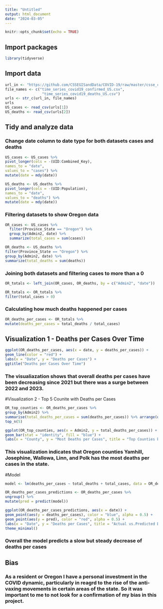 ---
title: "Untitled"
output: html_document
date: "2024-03-05"
---

```{r setup, include=FALSE}
knitr::opts_chunk$set(echo = TRUE)
```
## Import packages
```{r, echo=TRUE}
library(tidyverse)
```
## Import data

```{r, echo=TRUE}
url_in <- "https://github.com/CSSEGISandData/COVID-19/raw/master/csse_covid_19_data/csse_covid_19_time_series/"
file_names <- c("time_series_covid19_confirmed_US.csv",
                 "time_series_covid19_deaths_US.csv")
urls <- str_c(url_in, file_names)
urls
US_cases <- read_csv(urls[1])
US_deaths <- read_csv(urls[2])
```
## Tidy and analyze data

### Change date column to date type for both datasets cases and deaths
```{r, echo=TRUE}
US_cases <- US_cases %>%
pivot_longer(cols = -(UID:Combined_Key),
names_to = "date",
values_to = "cases") %>%
mutate(date = mdy(date))
```

```{r, echo=TRUE}
US_deaths <- US_deaths %>%
pivot_longer(cols = -(UID:Population),
names_to = "date",
values_to = "deaths") %>%
mutate(date = mdy(date))
```

### Filtering datasets to show Oregon data

```{r, echo=TRUE}
OR_cases <- US_cases %>%
  filter(Province_State == "Oregon") %>%
  group_by(Admin2, date) %>%
  summarize(total_cases = sum(cases))
```

```{r, echo=TRUE}
OR_deaths <- US_deaths %>%
filter(Province_State == "Oregon") %>%
group_by(Admin2, date) %>%
summarize(total_deaths = sum(deaths))
```

### Joining both datasets and filtering cases to more than a 0
```{r, echo=TRUE}
OR_totals <- left_join(OR_cases, OR_deaths, by = c("Admin2", "date"))
```

```{r, echo=TRUE}
OR_totals <- OR_totals %>%
filter(total_cases > 0)
```
### Calculating how much deaths happened per cases

```{r, echo=TRUE}
OR_deaths_per_cases <- OR_totals %>%
mutate(deaths_per_cases = total_deaths / total_cases)
```
## Visualization 1 - Deaths per Cases Over Time

```{r, echo=TRUE}
ggplot(OR_deaths_per_cases, aes(x = date, y = deaths_per_cases)) +
geom_line(color = "red") +
labs(x = "Date", y = "Deaths per Cases") +
ggtitle("Deaths per Cases Over Time")
```
### The visualiazation shows that overall deaths per cases have been decreasing since 2021 but there was a surge between 2022 and 2023.

#Visualization 2 - Top 5 Counite with Deaths per Cases

```{r, echo=TRUE}
OR_top_counties <- OR_deaths_per_cases %>%
group_by(Admin2) %>%
summarise(total_deaths_per_cases = sum(deaths_per_cases)) %>% arrange(desc(total_deaths_per_cases)) %>%
top_n(5)
```
```{r, echo=TRUE}
ggplot(OR_top_counties, aes(x = Admin2, y = total_deaths_per_cases)) +
geom_bar(stat = "identity", fill = "blue") +
labs(x = "County", y = "Most Deaths per Cases", title = "Top Counties by Most Deaths per Cases")
```
### This visualization indicates that Oregon counties Yamhill, Josephine, Wallowa, Linn, and Polk has the most deaths per cases in the state.

#Model

```{r, echo=TRUE}
model <- lm(deaths_per_cases ~ total_deaths + total_cases, data = OR_deaths_per_cases)
```

```{r, echo=TRUE}
OR_deaths_per_cases_predictions <- OR_deaths_per_cases %>%
ungroup() %>%
mutate(pred = predict(model))
```

```{r, echo=TRUE}
ggplot(OR_deaths_per_cases_predictions, aes(x = date)) +
geom_point(aes(y = deaths_per_cases), color = "blue", alpha = 0.5) +
geom_point(aes(y = pred), color = "red", alpha = 0.5) +
labs(x = "Date", y = "Deaths per Cases", title = "Actual vs.Predicted Deaths per Cases Over Time") +
theme_minimal()
```
### Overall the model predicts a slow but steady decrease of deaths per cases


## Bias
### As a resident or Oregon I have a personal investment in the COVID dynamic, particularly in reagrd to the rise of the anti-vaxing movements in certain areas of the state. So it was important to me to not look for a confirmation of my bias in this project.